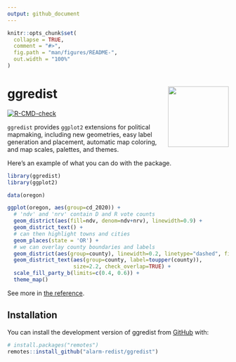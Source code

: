 ```yaml
---
output: github_document
---
```


<!-- README.md is generated from README.Rmd. Please edit that file -->

```r
knitr::opts_chunk$set(
  collapse = TRUE,
  comment = "#>",
  fig.path = "man/figures/README-",
  out.width = "100%"
)
```

# ggredist <a href="https://alarm-redist.github.io/ggredist/"><img src="man/figures/logo.png" align="right" height="138" /></a>

<!-- badges: start -->
[![R-CMD-check](https://github.com/alarm-redist/ggredist/actions/workflows/R-CMD-check.yaml/badge.svg)](https://github.com/alarm-redist/ggredist/actions/workflows/R-CMD-check.yaml)
<!-- badges: end -->

`ggredist` provides `ggplot2` extensions for political mapmaking, including
new geometries, easy label generation and placement, automatic map coloring,
and map scales, palettes, and themes.

Here's an example of what you can do with the package.

```r
library(ggredist)
library(ggplot2)

data(oregon)

ggplot(oregon, aes(group=cd_2020)) +
  # 'ndv' and 'nrv' contain D and R vote counts
  geom_district(aes(fill=ndv, denom=ndv+nrv), linewidth=0.9) +
  geom_district_text() +
  # can then highlight towns and cities
  geom_places(state = 'OR') + 
  # we can overlay county boundaries and labels
  geom_district(aes(group=county), linewidth=0.2, linetype="dashed", fill=NA) +
  geom_district_text(aes(group=county, label=toupper(county)),
                     size=2.2, check_overlap=TRUE) +
  scale_fill_party_b(limits=c(0.4, 0.6)) +
  theme_map()
```

See more in [the reference](/ggredist/reference/).


## Installation

You can install the development version of ggredist from [GitHub](https://github.com/) with:

``` r
# install.packages("remotes")
remotes::install_github("alarm-redist/ggredist")
```
